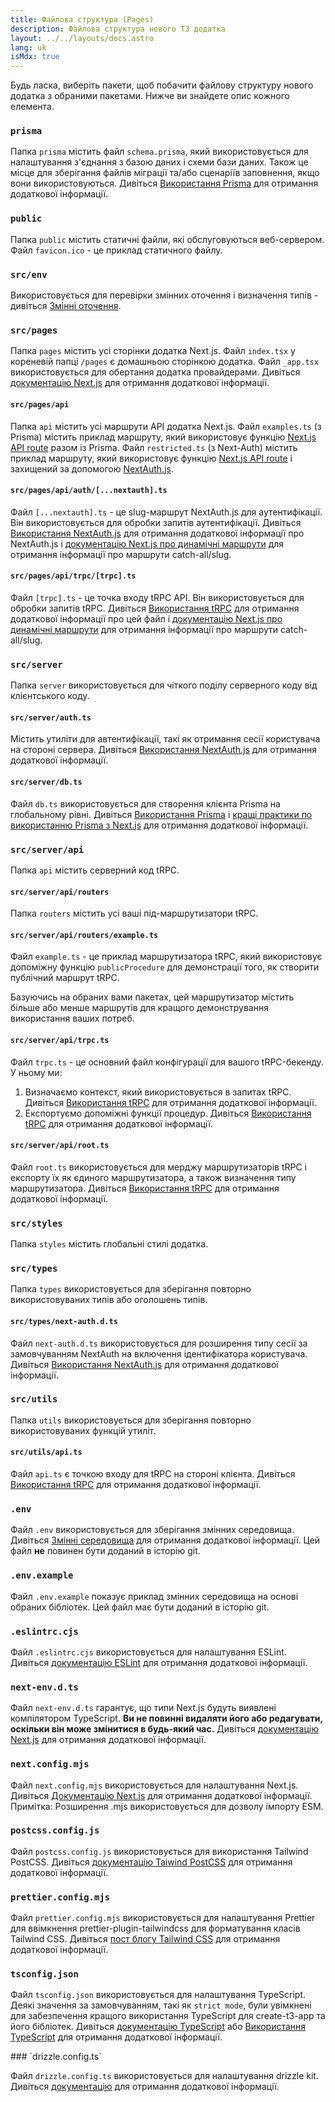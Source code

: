 ```yaml
---
title: Файлова структура (Pages)
description: Файлова структура нового T3 додатка
layout: ../../layouts/docs.astro
lang: uk
isMdx: true
---
```



Будь ласка, виберіть пакети, щоб побачити файлову структуру нового додатка з обраними пакетами. Нижче ви знайдете опис кожного елемента.

<Form />

<Diagram />

<div data-components="prisma">

### `prisma`

Папка `prisma` містить файл `schema.prisma`, який використовується для налаштування з'єднання з базою даних і схеми бази даних. Також це місце для зберігання файлів міграції та/або сценаріїв заповнення, якщо вони використовуються. Дивіться [Використання Prisma](/uk/usage/prisma) для отримання додаткової інформації.

</div>
<div>

### `public`

Папка `public` містить статичні файли, які обслуговуються веб-сервером. Файл `favicon.ico` - це приклад статичного файлу.

</div>
<div>

### `src/env`

Використовується для перевірки змінних оточення і визначення типів - дивіться [Змінні оточення](/uk/usage/env-variables).

</div>
<div>

### `src/pages`

Папка `pages` містить усі сторінки додатка Next.js. Файл `index.tsx` у кореневій папці `/pages` є домашньою сторінкою додатка. Файл `_app.tsx` використовується для обертання додатка провайдерами. Дивіться [документацію Next.js](https://nextjs.org/docs/basic-features/pages) для отримання додаткової інформації.

</div>
<div data-components="nextauth trpc">

#### `src/pages/api`

Папка `api` містить усі маршрути API додатка Next.js. Файл `examples.ts` (з Prisma) містить приклад маршруту, який використовує функцію [Next.js API route](https://nextjs.org/docs/api-routes/introduction) разом із Prisma. Файл `restricted.ts` (з Next-Auth) містить приклад маршруту, який використовує функцію [Next.js API route](https://nextjs.org/docs/api-routes/introduction) і захищений за допомогою [NextAuth.js](https://next-auth.js.org/).

</div>
<div data-components="nextauth">

#### `src/pages/api/auth/[...nextauth].ts`

Файл `[...nextauth].ts` - це slug-маршрут NextAuth.js для аутентифікації. Він використовується для обробки запитів аутентифікації. Дивіться [Використання NextAuth.js](/uk/usage/next-auth) для отримання додаткової інформації про NextAuth.js і [документацію Next.js про динамічні маршрути](https://nextjs.org/docs/routing/dynamic-routes) для отримання інформації про маршрути catch-all/slug.

</div>
<div data-components="trpc">

#### `src/pages/api/trpc/[trpc].ts`

Файл `[trpc].ts` - це точка входу tRPC API. Він використовується для обробки запитів tRPC. Дивіться [Використання tRPC](/uk/usage/trpc#-pagesapitrpctrpcts) для отримання додаткової інформації про цей файл і [документацію Next.js про динамічні маршрути](https://nextjs.org/docs/routing/dynamic-routes) для отримання інформації про маршрути catch-all/slug.

</div>
<div data-components="trpc prisma nextauth">

### `src/server`

Папка `server` використовується для чіткого поділу серверного коду від клієнтського коду.

</div>
<div data-components="nextauth+trpc">

#### `src/server/auth.ts`

Містить утиліти для автентифікації, такі як отримання сесії користувача на стороні сервера. Дивіться [Використання NextAuth.js](/uk/usage/next-auth#usage-with-trpc) для отримання додаткової інформації.

</div>
<div data-components="prisma">

#### `src/server/db.ts`

Файл `db.ts` використовується для створення клієнта Prisma на глобальному рівні. Дивіться [Використання Prisma](/uk/usage/prisma#prisma-client) і [кращі практики по використанню Prisma з Next.js](https://www.prisma.io/docs/guides/database/troubleshooting-orm/help-articles/nextjs-prisma-client-dev-practices) для отримання додаткової інформації.

</div>
<div data-components="trpc">

### `src/server/api`

Папка `api` містить серверний код tRPC.

</div>
<div data-components="trpc">

#### `src/server/api/routers`

Папка `routers` містить усі ваші під-маршрутизатори tRPC.

</div>
<div data-components="trpc">

#### `src/server/api/routers/example.ts`

Файл `example.ts` - це приклад маршрутизатора tRPC, який використовує допоміжну функцію `publicProcedure` для демонстрації того, як створити публічний маршрут tRPC.

Базуючись на обраних вами пакетах, цей маршрутизатор містить більше або менше маршрутів для кращого демонстрування використання ваших потреб.

</div>
<div data-components="trpc">

#### `src/server/api/trpc.ts`

Файл `trpc.ts` - це основний файл конфігурації для вашого tRPC-бекенду. У ньому ми:

1. Визначаємо контекст, який використовується в запитах tRPC. Дивіться [Використання tRPC](/uk/usage/trpc#-serverapitrpcts) для отримання додаткової інформації.
2. Експортуємо допоміжні функції процедур. Дивіться [Використання tRPC](/uk/usage/trpc#-serverapitrpcts) для отримання додаткової інформації.

</div>

<div data-components="trpc">

#### `src/server/api/root.ts`

Файл `root.ts` використовується для мерджу маршрутизаторів tRPC і експорту їх як єдиного маршрутизатора, а також визначення типу маршрутизатора. Дивіться [Використання tRPC](/uk/usage/trpc#-serverapirootts) для отримання додаткової інформації.

</div>
<div>

### `src/styles`

Папка `styles` містить глобальні стилі додатка.

</div>
<div data-components="nextauth">

### `src/types`

Папка `types` використовується для зберігання повторно використовуваних типів або оголошень типів.

</div>
<div data-components="nextauth">

#### `src/types/next-auth.d.ts`

Файл `next-auth.d.ts` використовується для розширення типу сесії за замовчуванням NextAuth на включення ідентифікатора користувача. Дивіться [Використання NextAuth.js](/uk/usage/next-auth#включення-userid-в-сеанс) для отримання додаткової інформації.

</div>
<div data-components="trpc">

### `src/utils`

Папка `utils` використовується для зберігання повторно використовуваних функцій утиліт.

</div>
<div data-components="trpc">

#### `src/utils/api.ts`

Файл `api.ts` є точкою входу для tRPC на стороні клієнта. Дивіться [Використання tRPC](/uk/usage/trpc#-utilsapits) для отримання додаткової інформації.

</div>
<div>

### `.env`

Файл `.env` використовується для зберігання змінних середовища. Дивіться [Змінні середовища](/uk/usage/env-variables) для отримання додаткової інформації. Цей файл **не** повинен бути доданий в історію git.

</div>
<div>

### `.env.example`

Файл `.env.example` показує приклад змінних середовища на основі обраних бібліотек. Цей файл має бути доданий в історію git.

</div>
<div>

### `.eslintrc.cjs`

Файл `.eslintrc.cjs` використовується для налаштування ESLint. Дивіться [документацію ESLint](https://eslint.org/docs/latest/user-guide/configuring/configuration-files) для отримання додаткової інформації.

</div>
<div>

### `next-env.d.ts`

Файл `next-env.d.ts` гарантує, що типи Next.js будуть виявлені компілятором TypeScript. **Ви не повинні видаляти його або редагувати, оскільки він може змінитися в будь-який час.** Дивіться [документацію Next.js](https://nextjs.org/docs/basic-features/typescript#existing-projects) для отримання додаткової інформації.

</div>
<div>

### `next.config.mjs`

Файл `next.config.mjs` використовується для налаштування Next.js. Дивіться [Документацію Next.js](https://nextjs.org/docs/api-reference/next.config.js/introduction) для отримання додаткової інформації. Примітка: Розширення .mjs використовується для дозволу імпорту ESM.

</div>
<div data-components="tailwind">

### `postcss.config.js`

Файл `postcss.config.js` використовується для використання Tailwind PostCSS. Дивіться [документацію Taiwind PostCSS](https://tailwindcss.com/docs/installation/using-postcss) для отримання додаткової інформації.

</div>
<div data-components="tailwind">

### `prettier.config.mjs`

Файл `prettier.config.mjs` використовується для налаштування Prettier для ввімкнення prettier-plugin-tailwindcss для форматування класів Tailwind CSS. Дивіться [пост блогу Tailwind CSS](https://tailwindcss.com/blog/automatic-class-sorting-with-prettier) для отримання додаткової інформації.

</div>
<div>

### `tsconfig.json`

Файл `tsconfig.json` використовується для налаштування TypeScript. Деякі значення за замовчуванням, такі як `strict mode`, були увімкнені для забезпечення кращого використання TypeScript для create-t3-app та його бібліотек. Дивіться [документацію TypeScript](https://www.typescriptlang.org/docs/handbook/tsconfig-json.html) або [Використання TypeScript](usage/typescript) для отримання додаткової інформації.

</div>
<div>
### `drizzle.config.ts`

Файл `drizzle.config.ts` використовується для налаштування drizzle kit. Дивіться [документацію](https://orm.drizzle.team/kit-docs/config-reference) для отримання додаткової інформації.

</div>
